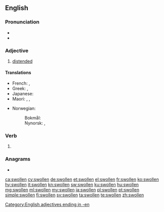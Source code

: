 ==English==

===Pronunciation===
* {{IPA|/ˈswəʊlən/|lang=en}}
* {{rhymes|əʊlən|lang=en}}

===Adjective===
{{en-adj|more}}

# [[distended]]

====Translations====
{{trans-top|distended}}
* French:  {{t+|fr|enflé}}, {{t+|fr|gonflé}}
* Greek: {{t+|el|πρησμένος}}, {{t+|el|φουσκωμένος}}
* Japanese: {{t|ja|腫れた|tr=hareta}}
* Maori: {{t|mi|uruuru}}, {{t|mi|matakoma}}, {{t|mi|tetere}}
{{trans-mid}}
* Norwegian:
*: Bokmål: {{t|nb|svullen}}
*: Nynorsk: {{t|nn|svullen}}, {{t|nn|svollen}}
{{trans-bottom}}

===Verb===
{{head|en|past participle}}

# {{past participle of|swell|lang=en|nocat=1}}

===Anagrams===
* {{l|en|nowells}}

[[Category:English adjectives ending in -en]]

[[ca:swollen]]
[[cy:swollen]]
[[de:swollen]]
[[et:swollen]]
[[el:swollen]]
[[fr:swollen]]
[[ko:swollen]]
[[hy:swollen]]
[[it:swollen]]
[[kn:swollen]]
[[sw:swollen]]
[[ku:swollen]]
[[hu:swollen]]
[[mg:swollen]]
[[ml:swollen]]
[[my:swollen]]
[[ja:swollen]]
[[pl:swollen]]
[[pt:swollen]]
[[simple:swollen]]
[[fi:swollen]]
[[sv:swollen]]
[[ta:swollen]]
[[te:swollen]]
[[zh:swollen]]